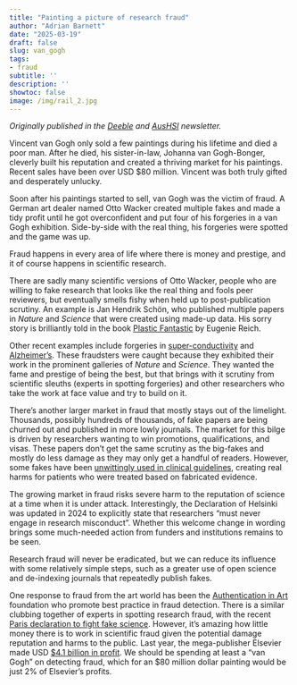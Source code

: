 ```yaml
---
title: "Painting a picture of research fraud"
author: "Adrian Barnett"
date: "2025-03-19"
draft: false
slug: van_gogh
tags:
- fraud
subtitle: ''
description: ''
showtoc: false
image: /img/rail_2.jpg
---
```


_Originally published in the [Deeble](https://ahha.asn.au/about-the-deeble-institute/) and [AusHSI](https://www.aushsi.org.au/painting-a-picture-of-research-fraud/) newsletter._


Vincent van Gogh only sold a few paintings during his lifetime and died a poor man. After he died, his sister-in-law, Johanna van Gogh-Bonger, cleverly built his reputation and created a thriving market for his paintings. Recent sales have been over USD $80 million. Vincent was both truly gifted and desperately unlucky. 

Soon after his paintings started to sell, van Gogh was the victim of fraud. A German art dealer named Otto Wacker created multiple fakes and made a tidy profit until he got overconfident and put four of his forgeries in a van Gogh exhibition. Side-by-side with the real thing, his forgeries were spotted and the game was up.

Fraud happens in every area of life where there is money and prestige, and it of course happens in scientific research. 

There are sadly many scientific versions of Otto Wacker, people who are willing to fake research that looks like the real thing and fools peer reviewers, but eventually smells fishy when held up to post-publication scrutiny. An example is Jan Hendrik Schön, who published multiple papers in _Nature_ and _Science_ that were created using made-up data. His sorry story is brilliantly told in the book [Plastic Fantastic](https://www.goodreads.com/book/show/6370362-plastic-fantastic) by Eugenie Reich. 

Other recent examples include forgeries in [super-conductivity](https://www.nature.com/articles/d41586-024-00976-y) and [Alzheimer's](https://www.science.org/content/blog-post/faked-beta-amyloid-data-what-does-it-mean). These fraudsters were caught because they exhibited their work in the prominent galleries of _Nature_ and _Science_. They wanted the fame and prestige of being the best, but that brings with it scrutiny from scientific sleuths (experts in spotting forgeries) and other researchers who take the work at face value and try to build on it.

There’s another larger market in fraud that mostly stays out of the limelight. Thousands, possibly hundreds of thousands, of fake papers are being churned out and published in more lowly journals. The market for this bilge is driven by researchers wanting to win promotions, qualifications, and visas. These papers don’t get the same scrutiny as the big-fakes and mostly do less damage as they may only get a handful of readers. However, some fakes have been [unwittingly used in clinical guidelines](https://bmjopen.bmj.com/content/9/10/e031909), creating real harms for patients who were treated based on fabricated evidence. 

The growing market in fraud risks severe harm to the reputation of science at a time when it is under attack. Interestingly, the Declaration of Helsinki was updated in 2024 to explicitly state that researchers “must never engage in research misconduct”. Whether this welcome change in wording brings some much-needed action from funders and institutions remains to be seen.

Research fraud will never be eradicated, but we can reduce its influence with some relatively simple steps, such as a greater use of open science and de-indexing journals that repeatedly publish fakes. 

One response to fraud from the art world has been the [Authentication in Art](https://authenticationinart.org/) foundation who promote best practice in fraud detection. There is a similar clubbing together of experts in spotting research fraud, with the recent [Paris declaration to fight fake science](https://www.researchinformation.info/news/paris-declaration-to-spearhead-fight-against-fake-science/). However, it’s amazing how little money there is to work in scientific fraud given the potential damage reputation and harms to the public. Last year, the mega-publisher Elsevier made USD [$4.1 billion in profit](https://www.researchprofessionalnews.com/rr-news-world-2025-2-elsevier-parent-company-reports-10-rise-in-profit-to-3-2bn). We should be spending at least a “van Gogh” on detecting fraud, which for an $80 million dollar painting would be just 2% of Elsevier’s profits. 
 